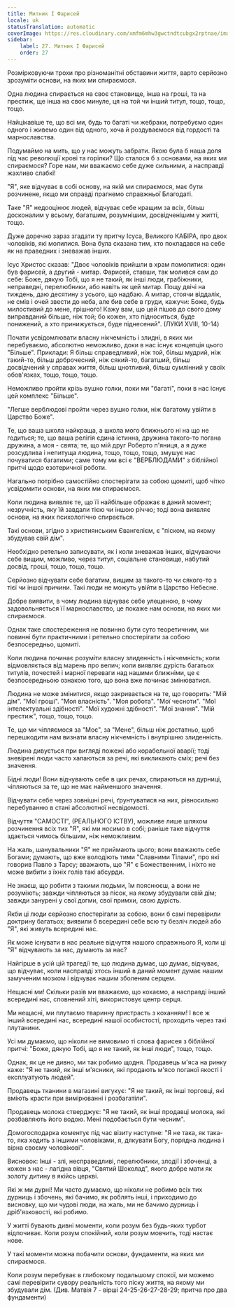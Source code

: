 ```yaml
---
title: Митник І Фарисей
locale: uk
statusTranslation: automatic
coverImage: https://res.cloudinary.com/xmfm6mhw3gwctndtcubgx2rptnae/image/upload/v1740468922/small_cover_tratado_de_psicologia_revolucionaria_a4c0dca4e0.webp
sidebar:
    label: 27. Митник І Фарисей
    order: 27
---
```

Розмірковуючи трохи про різноманітні обставини життя, варто серйозно зрозуміти основи, на яких ми спираємося.

Одна людина спирається на своє становище, інша на гроші, та на престиж, ще інша на своє минуле, ця на той чи інший титул, тощо, тощо, тощо.

Найцікавіше те, що всі ми, будь то багаті чи жебраки, потребуємо один одного і живемо один від одного, хоча й роздуваємося від гордості та марнославства.

Подумаймо на мить, що у нас можуть забрати. Якою була б наша доля під час революції крові та горілки? Що сталося б з основами, на яких ми спираємося? Горе нам, ми вважаємо себе дуже сильними, а насправді жахливо слабкі!

"Я", яке відчуває в собі основу, на якій ми спираємося, має бути розчинене, якщо ми справді прагнемо справжньої Благодаті.

Таке "Я" недооцінює людей, відчуває себе кращим за всіх, більш досконалим у всьому, багатшим, розумнішим, досвідченішим у житті, тощо.

Дуже доречно зараз згадати ту притчу Ісуса, Великого КАБІРА, про двох чоловіків, які молилися. Вона була сказана тим, хто покладався на себе як на праведних і зневажав інших.

Ісус Христос сказав: "Двоє чоловіків прийшли в храм помолитися: один був фарисей, а другий - митар. Фарисей, ставши, так молився сам до себе: Боже, дякую Тобі, що я не такий, як інші люди, грабіжники, неправедні, перелюбники, або навіть як цей митар. Пощу двічі на тиждень, даю десятину з усього, що надбаю. А митар, стоячи віддалік, не смів і очей звести до неба, але бив себе в груди, кажучи: Боже, будь милостивий до мене, грішного! Кажу вам, що цей пішов до свого дому виправданий більше, ніж той; бо кожен, хто підноситься, буде понижений, а хто принижується, буде піднесений". (ЛУКИ XVIII, 10-14)

Почати усвідомлювати власну нікчемність і злидні, в яких ми перебуваємо, абсолютно неможливо, доки в нас існує концепція цього "Більше". Приклади: Я більш справедливий, ніж той, більш мудрий, ніж такий-то, більш доброчесний, ніж сякий-то, багатший, більш досвідчений у справах життя, більш цнотливий, більш сумлінний у своїх обов'язках, тощо, тощо, тощо.

Неможливо пройти крізь вушко голки, поки ми "багаті", поки в нас існує цей комплекс "Більше".

"Легше верблюдові пройти через вушко голки, ніж багатому увійти в Царство Боже".

Те, що ваша школа найкраща, а школа мого ближнього ні на що не годиться; те, що ваша релігія єдина істинна, дружина такого-то погана дружина, а моя - свята; те, що мій друг Роберто п'яниця, а я дуже розсудлива і непитуща людина, тощо, тощо, тощо, змушує нас почуватися багатими; саме тому ми всі є "ВЕРБЛЮДАМИ" з біблійної притчі щодо езотеричної роботи.

Нагально потрібно самостійно спостерігати за собою щомиті, щоб чітко усвідомити основи, на яких ми спираємося.

Коли людина виявляє те, що її найбільше ображає в даний момент; незручність, яку їй завдали тією чи іншою річчю; тоді вона виявляє основи, на яких психологічно спирається.

Такі основи, згідно з християнським Євангелієм, є "піском, на якому збудував свій дім".

Необхідно ретельно записувати, як і коли зневажав інших, відчуваючи себе вищим, можливо, через титул, соціальне становище, набутий досвід, гроші, тощо, тощо, тощо.

Серйозно відчувати себе багатим, вищим за такого-то чи сякого-то з тієї чи іншої причини. Такі люди не можуть увійти в Царство Небесне.

Добре виявити, в чому людина відчуває себе улещеною, в чому задовольняється її марнославство, це покаже нам основи, на яких ми спираємося.

Однак таке спостереження не повинно бути суто теоретичним, ми повинні бути практичними і ретельно спостерігати за собою безпосередньо, щомиті.

Коли людина починає розуміти власну злиденність і нікчемність; коли відмовляється від марень про велич; коли виявляє дурість багатьох титулів, почестей і марної переваги над нашими ближніми, це є безпосередньою ознакою того, що вона вже починає змінюватися.

Людина не може змінитися, якщо закривається на те, що говорить: "Мій дім". "Мої гроші". "Моя власність". "Моя робота". "Мої чесноти". "Мої інтелектуальні здібності". "Мої художні здібності". "Мої знання". "Мій престиж", тощо, тощо, тощо.

Те, що ми чіпляємося за "Моє", за "Мене", більш ніж достатньо, щоб перешкодити нам визнати власну нікчемність і внутрішню злиденність.

Людина дивується при вигляді пожежі або корабельної аварії; тоді зневірені люди часто хапаються за речі, які викликають сміх; речі без значення.

Бідні люди! Вони відчувають себе в цих речах, спираються на дурниці, чіпляються за те, що не має найменшого значення.

Відчувати себе через зовнішні речі, ґрунтуватися на них, рівносильно перебуванню в стані абсолютної несвідомості.

Відчуття "САМОСТІ", (РЕАЛЬНОГО ІСТВУ), можливе лише шляхом розчинення всіх тих "Я", які ми носимо в собі; раніше таке відчуття здається чимось більшим, ніж неможливим.

На жаль, шанувальники "Я" не приймають цього; вони вважають себе Богами; думають, що вже володіють тими "Славними Тілами", про які говорив Павло з Тарсу; вважають, що "Я" є Божественним, і ніхто не може вибити з їхніх голів такі абсурди.

Не знаєш, що робити з такими людьми, їм пояснюєш, а вони не розуміють; завжди чіпляються за пісок, на якому збудували свій дім; завжди занурені у свої догми, свої примхи, свою дурість.

Якби ці люди серйозно спостерігали за собою, вони б самі перевірили доктрину багатьох; виявили б всередині себе всю ту безліч людей або "Я", які живуть всередині нас.

Як може існувати в нас реальне відчуття нашого справжнього Я, коли ці "Я" відчувають за нас, думають за нас?

Найгірше в усій цій трагедії те, що людина думає, що думає, відчуває, що відчуває, коли насправді хтось інший в даний момент думає нашим замученим мозком і відчуває нашим зболеним серцем.

Нещасні ми! Скільки разів ми вважаємо, що кохаємо, а насправді інший всередині нас, сповнений хіті, використовує центр серця.

Ми нещасні, ми плутаємо тваринну пристрасть з коханням! І все ж інший всередині нас, всередині нашої особистості, проходить через такі плутанини.

Усі ми думаємо, що ніколи не вимовимо ті слова фарисея з біблійної притчі: "Боже, дякую Тобі, що я не такий, як інші люди", тощо, тощо.

Однак, як це не дивно, ми так робимо щодня. Продавець м'яса на ринку каже: "Я не такий, як інші м'ясники, які продають м'ясо поганої якості і експлуатують людей".

Продавець тканини в магазині вигукує: "Я не такий, як інші торговці, які вміють красти при вимірюванні і розбагатіли".

Продавець молока стверджує: "Я не такий, як інші продавці молока, які розбавляють його водою. Мені подобається бути чесним".

Домогосподарка коментує під час візиту наступне: "Я не така, як така-то, яка ходить з іншими чоловіками, я, дякувати Богу, порядна людина і вірна своєму чоловікові".

Висновок: Інші - злі, несправедливі, перелюбники, злодії і збоченці, а кожен з нас - лагідна вівця, "Святий Шоколад", якого добре мати як золоту дитину в якійсь церкві.

Які ж ми дурні! Ми часто думаємо, що ніколи не робимо всіх тих дурниць і збочень, які бачимо, як роблять інші, і приходимо до висновку, що ми чудові люди, на жаль, ми не бачимо дурниць і дріб'язковості, які робимо.

У житті бувають дивні моменти, коли розум без будь-яких турбот відпочиває. Коли розум спокійний, коли розум мовчить, тоді настає нове.

У такі моменти можна побачити основи, фундаменти, на яких ми спираємося.

Коли розум перебуває в глибокому подальшому спокої, ми можемо самі перевірити сувору реальність того піску життя, на якому ми збудували дім. (Див. Матвія 7 - вірші 24-25-26-27-28-29; притча про два фундаменти)

